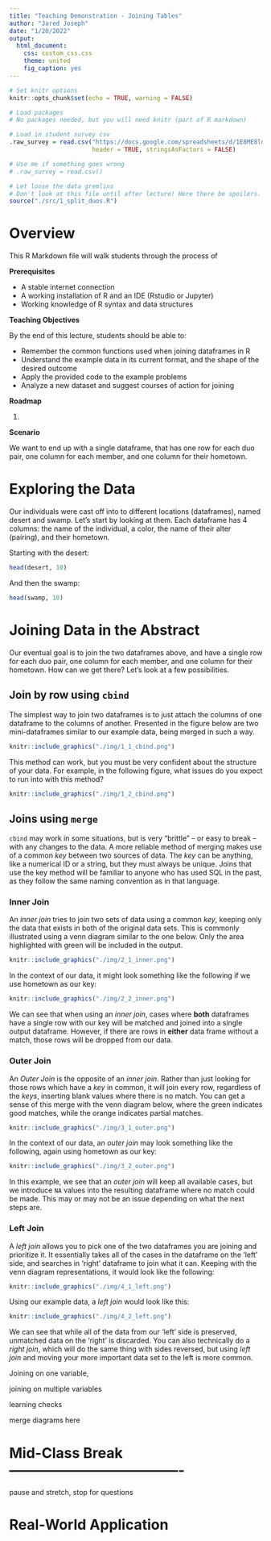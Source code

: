 ```yaml
---
title: "Teaching Demonstration - Joining Tables"
author: "Jared Joseph"
date: "1/20/2022"
output: 
  html_document: 
    css: custom_css.css
    theme: united
    fig_caption: yes
---
```


```r
# Set knitr options
knitr::opts_chunk$set(echo = TRUE, warning = FALSE)

# Load packages
# No packages needed, but you will need knitr (part of R markdown)

# Load in student survey csv
.raw_survey = read.csv("https://docs.google.com/spreadsheets/d/1E8ME8ldv8Pv4-saL-ZYHJckmVPNgcNd53LasYiW0jwU/export?format=csv&usp=sharing",
                       header = TRUE, stringsAsFactors = FALSE)

# Use me if something goes wrong
# .raw_survey = read.csv()

# Let loose the data gremlins
# Don't look at this file until after lecture! Here there be spoilers.
source("./src/1_split_duos.R")
```

# Overview

This R Markdown file will walk students through the process of 

**Prerequisites**

* A stable internet connection
* A working installation of R and an IDE (Rstudio or Jupyter)
* Working knowledge of R syntax and data structures 

**Teaching Objectives**

By the end of this lecture, students should be able to:

* Remember the common functions used when joining dataframes in R
* Understand the example data in its current format, and the shape of the desired outcome
* Apply the provided code to the example problems
* Analyze a new dataset and suggest courses of action for joining

**Roadmap**

1. 

**Scenario**

We want to end up with a single dataframe, that has one row for each duo pair, one column for each member, and one column for their hometown.

# Exploring the Data

Our individuals were cast off into to different locations (dataframes), named desert and swamp. Let's start by looking at them. Each dataframe has 4 columns: the name of the individual, a color, the name of their alter (pairing), and their hometown.

Starting with the desert:

```r
head(desert, 10)
```

And then the swamp:

```r
head(swamp, 10)
```

# Joining Data in the Abstract

Our eventual goal is to join the two dataframes above, and have a single row for each duo pair, one column for each member, and one column for their hometown. How can we get there? Let's look at a few possibilities.

## Join by row using `cbind`

The simplest way to join two dataframes is to just attach the columns of one dataframe to the columns of another. Presented in the figure below are two mini-dataframes similar to our example data, being merged in such a way.

```r
knitr::include_graphics("./img/1_1_cbind.png")
```

This method can work, but you must be very confident about the structure of your data. For example, in the following figure, what issues do you expect to run into with this method?

```r
knitr::include_graphics("./img/1_2_cbind.png")
```

## Joins using `merge`

`cbind` may work in some situations, but is very "brittle" -- or easy to break -- with any changes to the data. A more reliable method of merging makes use of a common *key* between two sources of data. The *key* can be anything, like a numerical ID or a string, but they must always be unique. Joins that use the key method will be familiar to anyone who has used SQL in the past, as they follow the same naming convention as in that language.

### Inner Join

An *inner join* tries to join two sets of data using a common *key*, keeping only the data that exists in both of the original data sets. This is commonly illustrated using a venn diagram similar to the one below. Only the area highlighted with green will be included in the output.

```r
knitr::include_graphics("./img/2_1_inner.png")
```

In the context of our data, it might look something like the following if we use hometown as our key:

```r
knitr::include_graphics("./img/2_2_inner.png")
```

We can see that when using an *inner join*, cases where **both** dataframes have a single row with our key will be matched and joined into a single output dataframe. However, if there are rows in **either** data frame without a match, those rows will be dropped from our data.

### Outer Join

An *Outer Join* is the opposite of an *inner join*. Rather than just looking for those rows which have a *key* in common, it will join every row, regardless of the *keys*, inserting blank values where there is no match. You can get a sense of this merge with the venn diagram below, where the green indicates good matches, while the orange indicates partial matches.

```r
knitr::include_graphics("./img/3_1_outer.png")
```

In the context of our data, an *outer join* may look something like the following, again using hometown as our key:

```r
knitr::include_graphics("./img/3_2_outer.png")
```

In this example, we see that an *outer join* will keep all available cases, but we introduce `NA` values into the resulting dataframe where no match could be made. This may or may not be an issue depending on what the next steps are.

### Left Join

A *left join* allows you to pick one of the two dataframes you are joining and prioritize it. It essentially takes all of the cases in the dataframe on the 'left' side, and searches in 'right' dataframe to join what it can. Keeping with the venn diagram representations, it would look like the following:

```r
knitr::include_graphics("./img/4_1_left.png")
```

Using our example data, a *left join* would look like this:

```r
knitr::include_graphics("./img/4_2_left.png")
```

We can see that while all of the data from our 'left' side is preserved, unmatched data on the 'right' is discarded. You can also technically do a *right join*, which will do the same thing with sides reversed, but using *left join* and moving your more important data set to the left is more common.










Joining on one variable,


joining on multiple variables

learning checks








merge diagrams here

# Mid-Class Break -------------------------------------

pause and stretch, stop for questions

# Real-World Application



